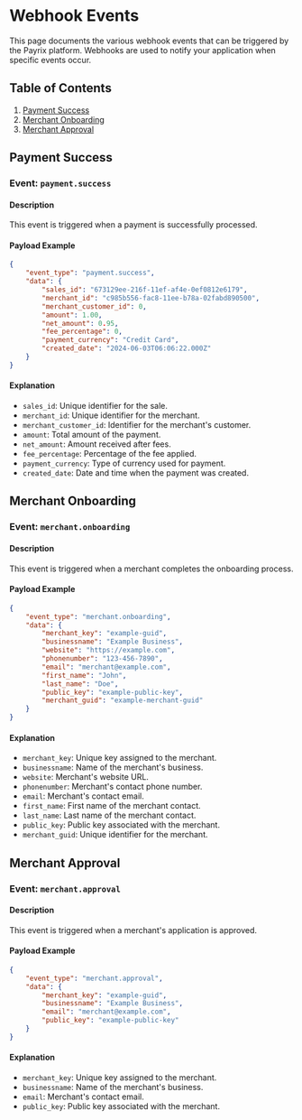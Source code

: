# Webhook Events

This page documents the various webhook events that can be triggered by the Payrix platform. Webhooks are used to notify your application when specific events occur.

## Table of Contents

1. [Payment Success](#payment-success)
2. [Merchant Onboarding](#merchant-onboarding)
3. [Merchant Approval](#merchant-approval)

## Payment Success

### Event: `payment.success`

#### Description
This event is triggered when a payment is successfully processed.

#### Payload Example
```json
{
    "event_type": "payment.success",
    "data": {
        "sales_id": "673129ee-216f-11ef-af4e-0ef0812e6179",
        "merchant_id": "c985b556-fac8-11ee-b78a-02fabd890500",
        "merchant_customer_id": 0,
        "amount": 1.00,
        "net_amount": 0.95,
        "fee_percentage": 0,
        "payment_currency": "Credit Card",
        "created_date": "2024-06-03T06:06:22.000Z"
    }
}
```

#### Explanation
- `sales_id`: Unique identifier for the sale.
- `merchant_id`: Unique identifier for the merchant.
- `merchant_customer_id`: Identifier for the merchant's customer.
- `amount`: Total amount of the payment.
- `net_amount`: Amount received after fees.
- `fee_percentage`: Percentage of the fee applied.
- `payment_currency`: Type of currency used for payment.
- `created_date`: Date and time when the payment was created.

## Merchant Onboarding

### Event: `merchant.onboarding`

#### Description
This event is triggered when a merchant completes the onboarding process.

#### Payload Example
```json
{
    "event_type": "merchant.onboarding",
    "data": {
        "merchant_key": "example-guid",
        "businessname": "Example Business",
        "website": "https://example.com",
        "phonenumber": "123-456-7890",
        "email": "merchant@example.com",
        "first_name": "John",
        "last_name": "Doe",
        "public_key": "example-public-key",
        "merchant_guid": "example-merchant-guid"
    }
}
```

#### Explanation
- `merchant_key`: Unique key assigned to the merchant.
- `businessname`: Name of the merchant's business.
- `website`: Merchant's website URL.
- `phonenumber`: Merchant's contact phone number.
- `email`: Merchant's contact email.
- `first_name`: First name of the merchant contact.
- `last_name`: Last name of the merchant contact.
- `public_key`: Public key associated with the merchant.
- `merchant_guid`: Unique identifier for the merchant.

## Merchant Approval

### Event: `merchant.approval`

#### Description
This event is triggered when a merchant's application is approved.

#### Payload Example
```json
{
    "event_type": "merchant.approval",
    "data": {
        "merchant_key": "example-guid",
        "businessname": "Example Business",
        "email": "merchant@example.com",
        "public_key": "example-public-key"
    }
}
```

#### Explanation
- `merchant_key`: Unique key assigned to the merchant.
- `businessname`: Name of the merchant's business.
- `email`: Merchant's contact email.
- `public_key`: Public key associated with the merchant.